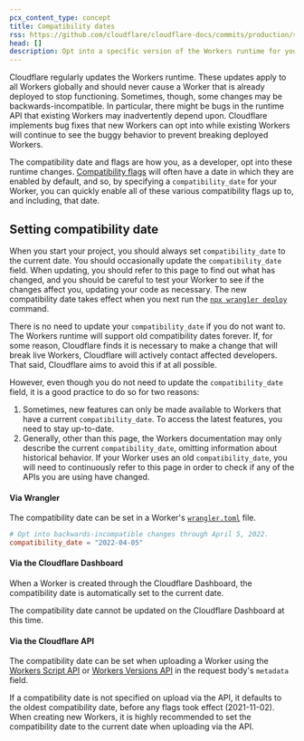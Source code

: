 ```yaml
---
pcx_content_type: concept
title: Compatibility dates
rss: https://github.com/cloudflare/cloudflare-docs/commits/production/src/content/compatibility-flags.atom
head: []
description: Opt into a specific version of the Workers runtime for your Workers project.
---
```


Cloudflare regularly updates the Workers runtime. These updates apply to all Workers globally and should never cause a Worker that is already deployed to stop functioning. Sometimes, though, some changes may be backwards-incompatible. In particular, there might be bugs in the runtime API that existing Workers may inadvertently depend upon. Cloudflare implements bug fixes that new Workers can opt into while existing Workers will continue to see the buggy behavior to prevent breaking deployed Workers.

The compatibility date and flags are how you, as a developer, opt into these runtime changes. [Compatibility flags](/workers/configuration/compatibility-flags) will often have a date in which they are enabled by default, and so, by specifying a `compatibility_date` for your Worker, you can quickly enable all of these various compatibility flags up to, and including, that date.

## Setting compatibility date

When you start your project, you should always set `compatibility_date` to the current date. You should occasionally update the `compatibility_date` field. When updating, you should refer to this page to find out what has changed, and you should be careful to test your Worker to see if the changes affect you, updating your code as necessary. The new compatibility date takes effect when you next run the [`npx wrangler deploy`](/workers/wrangler/commands/#deploy) command.

There is no need to update your `compatibility_date` if you do not want to. The Workers runtime will support old compatibility dates forever. If, for some reason, Cloudflare finds it is necessary to make a change that will break live Workers, Cloudflare will actively contact affected developers. That said, Cloudflare aims to avoid this if at all possible.

However, even though you do not need to update the `compatibility_date` field, it is a good practice to do so for two reasons:

1. Sometimes, new features can only be made available to Workers that have a current `compatibility_date`. To access the latest features, you need to stay up-to-date.
2. Generally, other than this page, the Workers documentation may only describe the current `compatibility_date`, omitting information about historical behavior. If your Worker uses an old `compatibility_date`, you will need to continuously refer to this page in order to check if any of the APIs you are using have changed.

#### Via Wrangler

The compatibility date can be set in a Worker's [`wrangler.toml`](/workers/wrangler/configuration/) file.

```toml
# Opt into backwards-incompatible changes through April 5, 2022.
compatibility_date = "2022-04-05"
```

#### Via the Cloudflare Dashboard

When a Worker is created through the Cloudflare Dashboard, the compatibility date is automatically set to the current date.

The compatibility date cannot be updated on the Cloudflare Dashboard at this time.

#### Via the Cloudflare API

The compatibility date can be set when uploading a Worker using the [Workers Script API](/api/operations/worker-script-upload-worker-module) or [Workers Versions API](/api/operations/worker-versions-upload-version#request-body) in the request body's `metadata` field.

If a compatibility date is not specified on upload via the API, it defaults to the oldest compatibility date, before any flags took effect (2021-11-02). When creating new Workers, it is highly recommended to set the compatibility date to the current date when uploading via the API.
